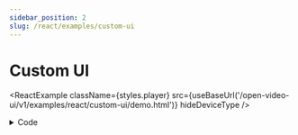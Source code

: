 ```yaml
---
sidebar_position: 2
slug: /react/examples/custom-ui
---
```


# Custom UI


<ReactExample className={styles.player} src={useBaseUrl('/open-video-ui/v1/examples/react/custom-ui/demo.html')} hideDeviceType />

<details>
    <summary>Code</summary>

    ```jsx
    import {DefaultUI} from '@theoplayer/react-ui'

    const configuration = {
        libraryLocation: "/path/to/theoplayer/",
        license: "your_theoplayer_license"

    };

    const source = {
        sources: {src: 'https://cdn.theoplayer.com/video/elephants-dream/playlist.m3u8'},
        metadata: {
            title: "Elephant's Dream"
        }
    };

    const App = () => {
        return <DefaultUI configuration={configuration} source={source}/>;
    };
    ```

    [📜 View full source on GitHub](https://github.com/THEOplayer/web-ui/blob/main/docs/static/open-video-ui/v1/examples/react/custom-ui/demo.html)

</details>

